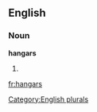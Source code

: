 
==English==

===Noun===
'''hangars'''

# {{plural of|[[hangar]]}}

[[Category:English plurals]]

[[fr:hangars]]
